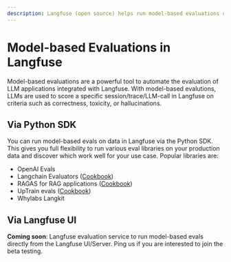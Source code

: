 ```yaml
---
description: Langfuse (open source) helps run model-based evaluations on production data to monitor and improve LLMs applications.
---
```



# Model-based Evaluations in Langfuse

Model-based evaluations are a powerful tool to automate the evaluation of LLM applications integrated with Langfuse. With model-based evalutions, LLMs are used to score a specific session/trace/LLM-call in Langfuse on criteria such as correctness, toxicity, or hallucinations.

## Via Python SDK

You can run model-based evals on data in Langfuse via the Python SDK. This gives you full flexibility to run various eval libraries on your production data and discover which work well for your use case. Popular libraries are:

- OpenAI Evals
- Langchain Evaluators ([Cookbook](/cookbook/evaluation_with_langchain))
- RAGAS for RAG applications ([Cookbook](/cookbook/evaluation_of_rag_with_ragas))
- UpTrain evals ([Cookbook](/cookbook/evaluation_with_uptrain))
- Whylabs Langkit

## Via Langfuse UI

<Callout type="info" emoji="ℹ️">

**Coming soon**: Langfuse evaluation service to run model-based evals directly from the Langfuse UI/Server. Ping us if you are interested to join the beta testing.

</Callout>
